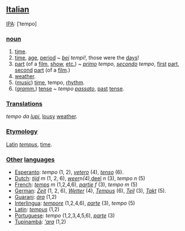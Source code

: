 ==[[Italian]]==

[[IPA]]: [ˈtempo]

===[[noun]]===

#[[time]].
#[[time]], [[age]], [[period]] ~ ''[[bello|bei]] tempi!'', those were the [[day|days]]!
#[[part]] (of a [[film]], [[show]], [[et coetera|etc.]]) ~ ''[[primo]] tempo, [[secondo]] tempo'', [[first]] [[part]], [[second]] [[part]] (of a [[film]].)
#[[weather]].
#(''[[music]]'') [[time]], tempo, [[rhythm]].
#(''[[grammar|gramm.]]'') [[tense]] ~ ''tempo [[passato]]'', [[past]] [[tense]].

===[[translation|Translations]]===

''tempo da [[lupo|lupi]]'', [[lousy]] [[weather]].

===[[Etymology]]===

[[Latin]] ''[[tempus]]'', [[time]].

===[[other|Other]] [[language|languages]]===

*[[Esperanto]]: ''tempo'' (1, 2), ''[[vetero]]'' (4), ''[[tenso]]'' (6).
*[[Dutch]]: ''[[tijd]]'' ''m'' (1, 2, 6), ''[[weer]] ''n'' (4), ''[[deel]] ''n'' (3), ''tempo'' ''n'' (5)
*[[French]]: ''[[temps]]'' ''m'' (1,2,4,6), ''[[partie]]'' ''f'' (3), ''tempo'' ''m'' (5)
*[[German]]: ''[[Zeit]]'' (1, 2, 6), ''[[Wetter]]'' (4), ''[[Tempus]]'' (6), ''[[Teil]]'' (3), ''[[Takt]]'' (5).
*[[Guarani]]: ''[[ára]]'' (1,2)
*[[Interlingua]]: ''[[tempore]]'' (1,2,4,6), ''[[parte]]'' (3), ''tempo'' (5)
*[[Latin]]: ''[[tempus]]'' (1,2)
*[[Portuguese]]: ''tempo'' (1,2,3,4,5,6), ''[[parte]]'' (3)
*[[Tupinambá]]: ''[['ara]]'' (1,2)